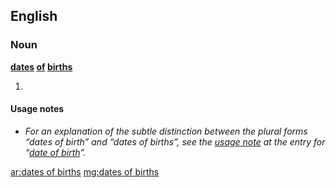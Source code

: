 ==English==

===Noun===
'''[[dates]] [[of]] [[births]]''' {{p}}

# {{plural of|[[date of birth]]}}

====Usage notes====
* ''For an explanation of the subtle distinction between the plural forms “dates of birth” and “dates of births”, see the [[date of birth#Usage notes|usage note]] at the entry for “[[date of birth]]”.''

[[ar:dates of births]]
[[mg:dates of births]]